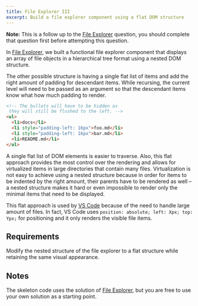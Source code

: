 ```yaml
---
title: File Explorer III
excerpt: Build a file explorer component using a flat DOM structure
---
```


**Note:** This is a follow up to the [File Explorer](/questions/user-interface/file-explorer) question, you should complete that question first before attempting this question.

In [File Explorer](/questions/user-interface/file-explorer), we built a functional file explorer component that displays an array of file objects in a hierarchical tree format using a nested DOM structure.

The other possible structure is having a single flat list of items and add the right amount of padding for descendant items. While recursing, the current level will need to be passed as an argument so that the descendant items know what how much padding to render.

```html
<!-- The bullets will have to be hidden as 
 they will still be flushed to the left. -->
<ul>
  <li>docs</li>
  <li style="padding-left: 16px">foo.md</li>
  <li style="padding-left: 16px">bar.md</li>
  <li>README.md</li>
</ul>
```

A single flat list of DOM elements is easier to traverse. Also, this flat approach provides the most control over the rendering and allows for virtualized items in large directories that contain many files. Virtualization is not easy to achieve using a nested structure because in order for items to be indented by the right amount, their parents have to be rendered as well – a nested structure makes it hard or even impossible to render only the minimal items that need to be displayed.

This flat approach is used by [VS Code](https://github.dev/yangshun/top-javascript-interview-questions/) because of the need to handle large amount of files. In fact, VS Code uses `position: absolute; left: Xpx; top: Ypx;` for positioning and it only renders the visible file items.

## Requirements

Modify the nested structure of the file explorer to a flat structure while retaining the same visual appearance.

## Notes

The skeleton code uses the solution of [File Explorer](/questions/user-interface/file-explorer), but you are free to use your own solution as a starting point.
